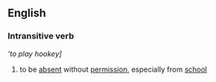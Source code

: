==English==
===Intransitive verb===
'''to play hookey]''
# to be [[absent]] without [[permission]], especially from [[school]]